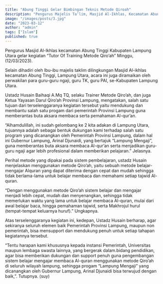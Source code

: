 ```yaml
---
title: "Abung Tinggi Gelar Bimbingan Teknis Metode Qiroah"
description: "Pengurus Majelis Ta’lim, Masjid Al-Ikhlas, Kecamatan Abung Tinggi Gelar Bimbingan Teknis Metode Qiro’ah "
image: "/images/posts/3.jpg"
date: "2023-03-12"
author: "admin"
tags: ["Islam"]
published: true
---
```


Pengurus Masjid Al-Ikhlas kecamatan Abung Tinggi Kabupaten Lampung Utara gelar kegiatan “Tutor Of Training Metode Qiro’ah” Minggu, (12/03/2023).

Selain dihadiri oleh Ibu-ibu majelis taklim dilingkungan Masjid Al-ikhlas kecamatan Abung Tinggi, Lampung Utara, acara ini juga diramaikan oleh perwakilan para guru-guru ngaji, guru TK, guru PAI, se-Kabupaten Lampung Utara.

Ustadz Husain Baihaqi A.Mq TQ, selaku Trainer Metode Qiro’ah, dan juga Ketua Yayasan Darul Qiro’ah Provinsi Lampung, mengatakan, salah satu tujuan dari terselenggaranya kegiatan tersebut yaitu mendukung dan membantu salah satu progam dari pemerintah Provinsi Lampung guna memberantas buta aksara membaca serta pemahaman Al-qur’an.

“Alhamdulillah, ini sudah gelombang ke 2 kita adakan di Lampung Utara, tujuannya adalah sebagai bentuk dukungan kami terhadap salah satu program yang dicanangkan oleh Pemerintah Provinsi Lampung, dalam hal ini Gubernur Lampung, Arinal Djunaidi, yang bertajuk “Lampung Mengaji”, guna memberantas buta aksara membaca Al-qur’an serta menjadikan guru-guru ngaji agar lebih profesional dalam memberikan pelajaran.” Jelasnya.

Perihal metode yang dipakai pada sistem pembelajaran, ustadz Husain menjelaskan menggunakan metode Qiro’ah, yaitu sebuah metode belajar-mengajar Alquran yang dapat diterima dengan cepat dan mudah sehingga tidak berlama-lama untuk belajar membaca dan memahami setiap tajwid Al-quran.

“Dengan menggunakan metode Qiro’ah sistem belajar dan mengajar menjadi lebih cepat, mudah dan menyenangkan, sehingga tidak memerlukan waktu yang lama untuk belajar membaca Al-quran, mulai dari awal belajar baca, hingga pemahaman tajwid, serta Makhrojul hurul (tempat-tempat keluarnya huruf).” Ungkapnya.

Atas terselenggaranya kegiatan ini, kedepan, Ustadz Husain berharap, agar sekiranya seluruh elemen baik Pemerintah Provinsi Lampung, maupun non pemerintah, bisa mensupport dan mendukung penuh untuk setiap tahapan kegiatannya tersebut.

“Tentu harapan kami khususnya kepada instansi Pemerintah, Universitas maupun lembaga swasta lainnya, yang bergerak dalam.bidang pendidikan, agar bisa memberikan dukungan dan support penuh guna pengembangan sistem belajar mengajar membaca Al-quran menggunakan metode Qiro’ah di seluruh wilayah lampung, sehingga progam “Lampung Mengaji” yang dicanangkan oleh Gubernur Lampung, Arinal Djunaidi bisa terwujud dengan baik,”. Tutupnya. (suy)
